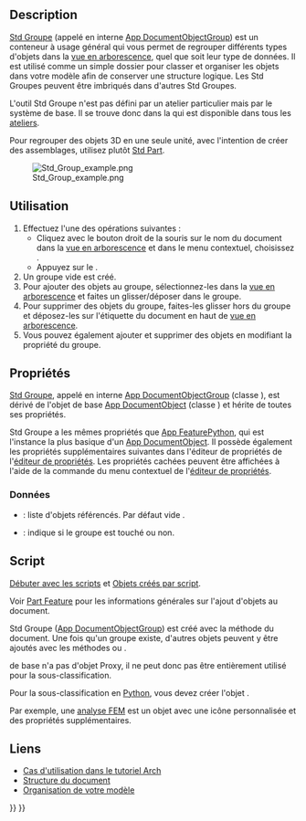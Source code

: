 <languages/>

{{Docnav/fr
|[[Part_DatumPoint/fr|Point de référence]]
|[[Std_LinkMake/fr|Créer un lien]]
|[[Std_Base/fr|Std Base]]
|IconL=Part_DatumPoint.svg
|IconR=Std_LinkMake.svg
|IconC=Freecad.svg
}}

{{GuiCommand/fr
|Name=Std Group
|Name/fr=Std Groupe
|MenuLocation=[[Tree_view/fr|Vue en arborescence]] → Clic droit sur le nom du document → Créer un groupe
|Workbenches=Tous
|Shortcut=
|Version=
|SeeAlso=[[Std_Part/fr|Std Part]], [[Draft_SelectGroup/fr|Draft Sélection groupée]], [[Draft_AddToGroup/fr|Draft Ajouter au groupe]]
}}

==Description==

[[Std_Group/fr|Std Groupe]] (appelé en interne [[App_DocumentObjectGroup/fr|App DocumentObjectGroup]]) est un conteneur à usage général qui vous permet de regrouper différents types d'objets dans la [[Tree_view/fr|vue en arborescence]], quel que soit leur type de données. Il est utilisé comme un simple dossier pour classer et organiser les objets dans votre modèle afin de conserver une structure logique. Les Std Groupes peuvent être imbriqués dans d'autres Std Groupes.

L'outil Std Groupe n'est pas défini par un atelier particulier mais par le système de base. Il se trouve donc dans la {{MenuCommand|barre d'outils de structure}} qui est disponible dans tous les [[Workbenches/fr|ateliers]].

Pour regrouper des objets 3D en une seule unité, avec l'intention de créer des assemblages, utilisez plutôt [[Std_Part/fr|Std Part]].

[[File:Std_Group_example.png]]

{{Caption|Divers éléments à l'intérieur de Std Groupes dans la vue en arborescence.}}

<span id="Usage"></span>
==Utilisation==

# Effectuez l'une des opérations suivantes :
#* Cliquez avec le bouton droit de la souris sur le nom du document dans la [[Tree_view/fr|vue en arborescence]] et dans le menu contextuel, choisissez {{MenuCommand|Créer un groupe}}.
#* Appuyez sur le {{Button|[[Image:Std_Group.svg|16px]] [[Std_Group/fr|Créer un groupe]]}}.
# Un groupe vide est créé.
# Pour ajouter des objets au groupe, sélectionnez-les dans la [[Tree_view/fr|vue en arborescence]] et faites un glisser/déposer  dans le groupe.
# Pour supprimer des objets du groupe, faites-les glisser hors du groupe et déposez-les sur l'étiquette du document en haut de [[Tree_view/fr|vue en arborescence]].
# Vous pouvez également ajouter et supprimer des objets en modifiant la propriété {{PropertyData|Group}} du groupe.

<span id="Properties"></span>
==Propriétés==

[[Std_Group/fr|Std Groupe]], appelé en interne [[App_DocumentObjectGroup/fr|App DocumentObjectGroup]] (classe {{incode|App::DocumentObjectGroup}}), est dérivé de l'objet de base [[App_DocumentObject/fr|App DocumentObject]] (classe {{incode|App::DocumentObject}}) et hérite de toutes ses propriétés.

Std Groupe a les mêmes propriétés que [[App_FeaturePython/fr#Propri.C3.A9t.C3.A9s|App FeaturePython]], qui est l'instance la plus basique d'un [[App_DocumentObject/fr|App DocumentObject]]. Il possède également les propriétés supplémentaires suivantes dans l'éditeur de propriétés de l'[[Property_editor/fr|éditeur de propriétés]]. Les propriétés cachées peuvent être affichées à l'aide de la commande {{MenuCommand|Afficher les propriétés cachées}} du menu contextuel de l'[[Property_editor/fr|éditeur de propriétés]].

<span id="Data"></span>
=== Données ===

{{TitleProperty|Base}}

* {{PropertyData|Group|LinkList}} : liste d'objets référencés. Par défaut vide {{value|[]}}.
* {{PropertyData|_ Group Touched|Bool|Hidden}} : indique si le groupe est touché ou non.

<span id="Scripting"></span>
==Script==

{{Emphasis|Voir aussi :}} [[FreeCAD_Scripting_Basics/fr|Débuter avec les scripts]] et [[Scripted_objects/fr|Objets créés par script]].

Voir [[Part_Feature/fr|Part Feature]] pour les informations générales sur l'ajout d'objets au document.

Std Groupe ([[App_DocumentObjectGroup/fr|App DocumentObjectGroup]]) est créé avec la méthode {{incode|addObject()}} du document. Une fois qu'un groupe existe, d'autres objets peuvent y être ajoutés avec les méthodes {{incode|addObject()}} ou {{incode|addObjects()}}.

{{Code|code=
import FreeCAD as App

doc = App.newDocument()
group = App.ActiveDocument.addObject("App::DocumentObjectGroup", "Group")

obj1 = App.ActiveDocument.addObject("PartDesign::Body", "Body")
obj2 = App.ActiveDocument.addObject("Part::Box", "Box")

group.addObjects([obj1, obj2])
App.ActiveDocument.recompute()
}}

{{incode|App::DocumentObjectGroup}} de base n'a pas d'objet Proxy, il ne peut donc pas être entièrement utilisé pour la sous-classification.

Pour la sous-classification en [[Python/fr|Python]], vous devez créer l'objet {{incode|App::DocumentObjectGroupPython}}.

{{Code|code=
import FreeCAD as App

doc = App.newDocument()
obj = App.ActiveDocument.addObject("App::DocumentObjectGroupPython", "Name")
obj.Label = "Custom label"
}}

Par exemple, une [[FEM_Analysis/fr|analyse FEM]] est un objet {{incode|App::DocumentObjectGroupPython}} avec une icône personnalisée et des propriétés supplémentaires.

<span id="Links"></span>
==Liens==

* [[Arch_tutorial/fr#Organiser_votre_mod.C3.A8le|Cas d'utilisation dans le tutoriel Arch]]
* [[Document_structure/fr|Structure du document]]
* [[Arch_tutorial/fr#Organiser_votre_mod.C3.A8le|Organisation de votre modèle]]


{{Docnav/fr
|[[Part_DatumPoint/fr|Point de référence]]
|[[Std_LinkMake/fr|Créer un lien]]
|[[Std_Base/fr|Std Base]]
|IconL=Part_DatumPoint.svg
|IconR=Std_LinkMake.svg
|IconC=Freecad.svg
}}

{{Std_Base_navi{{#translation:}}}}
{{Userdocnavi{{#translation:}}}}